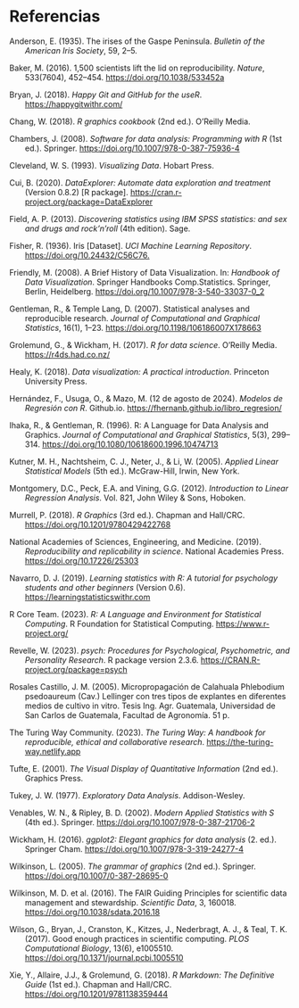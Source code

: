 # Referencias

::: referencias
```{=html}
<style>
.referencias {
  margin-left: 0;
  padding-left: 2em;
  text-indent: -2em;
}
</style>
```

Anderson, E. (1935). The irises of the Gaspe Peninsula. *Bulletin of the American Iris Society*, 59, 2–5.

Baker, M. (2016). 1,500 scientists lift the lid on reproducibility. *Nature*, 533(7604), 452–454. <https://doi.org/10.1038/533452a>

Bryan, J. (2018). *Happy Git and GitHub for the useR*. <https://happygitwithr.com/>

Chang, W. (2018). *R graphics cookbook* (2nd ed.). O’Reilly Media.

Chambers, J. (2008). *Software for data analysis: Programming with R* (1st ed.). Springer. <https://doi.org/10.1007/978-0-387-75936-4>

Cleveland, W. S. (1993). *Visualizing Data*. Hobart Press.

Cui, B. (2020). *DataExplorer: Automate data exploration and treatment* (Version 0.8.2) \[R package\]. <https://cran.r-project.org/package=DataExplorer>

Field, A. P. (2013). *Discovering statistics using IBM SPSS statistics: and sex and drugs and rock'n'roll* (4th edition). Sage.

Fisher, R. (1936). Iris \[Dataset\]. *UCI Machine Learning Repository*. <https://doi.org/10.24432/C56C76.>

Friendly, M. (2008). A Brief History of Data Visualization. In: *Handbook of Data Visualization*. Springer Handbooks Comp.Statistics. Springer, Berlin, Heidelberg. <https://doi.org/10.1007/978-3-540-33037-0_2>

Gentleman, R., & Temple Lang, D. (2007). Statistical analyses and reproducible research. *Journal of Computational and Graphical Statistics*, 16(1), 1–23. <https://doi.org/10.1198/106186007X178663>

Grolemund, G., & Wickham, H. (2017). *R for data science*. O’Reilly Media. <https://r4ds.had.co.nz/>

Healy, K. (2018). *Data visualization: A practical introduction*. Princeton University Press.

Hernández, F., Usuga, O., & Mazo, M. (12 de agosto de 2024). *Modelos de Regresión con R*. Github.io. <https://fhernanb.github.io/libro_regresion/>

Ihaka, R., & Gentleman, R. (1996). R: A Language for Data Analysis and Graphics. *Journal of Computational and Graphical Statistics*, 5(3), 299–314. <https://doi.org/10.1080/10618600.1996.10474713>

Kutner, M. H., Nachtsheim, C. J., Neter, J., & Li, W. (2005). *Applied Linear Statistical Models* (5th ed.). McGraw-Hill, Irwin, New York.

Montgomery, D.C., Peck, E.A. and Vining, G.G. (2012). *Introduction to Linear Regression Analysis*. Vol. 821, John Wiley & Sons, Hoboken.

Murrell, P. (2018). *R Graphics* (3rd ed.). Chapman and Hall/CRC. <https://doi.org/10.1201/9780429422768>

National Academies of Sciences, Engineering, and Medicine. (2019). *Reproducibility and replicability in science*. National Academies Press. <https://doi.org/10.17226/25303>

Navarro, D. J. (2019). *Learning statistics with R: A tutorial for psychology students and other beginners* (Version 0.6). <https://learningstatisticswithr.com>

R Core Team. (2023). *R: A Language and Environment for Statistical Computing*. R Foundation for Statistical Computing. <https://www.r-project.org/>

Revelle, W. (2023). *psych: Procedures for Psychological, Psychometric, and Personality Research*. R package version 2.3.6. <https://CRAN.R-project.org/package=psych>

Rosales Castillo, J. M. (2005). Micropropagación de Calahuala Phlebodium psedoaureum (Cav.) Lellinger con tres tipos de explantes en diferentes medios de cultivo in vitro. Tesis Ing. Agr. Guatemala, Universidad de San Carlos de Guatemala, Facultad de Agronomía. 51 p.

The Turing Way Community. (2023). *The Turing Way: A handbook for reproducible, ethical and collaborative research*. <https://the-turing-way.netlify.app>

Tufte, E. (2001). *The Visual Display of Quantitative Information* (2nd ed.). Graphics Press.

Tukey, J. W. (1977). *Exploratory Data Analysis*. Addison-Wesley.

Venables, W. N., & Ripley, B. D. (2002). *Modern Applied Statistics with S* (4th ed.). Springer. <https://doi.org/10.1007/978-0-387-21706-2>

Wickham, H. (2016). *ggplot2: Elegant graphics for data analysis* (2. ed.). Springer Cham. <https://doi.org/10.1007/978-3-319-24277-4>

Wilkinson, L. (2005). *The grammar of graphics* (2nd ed.). Springer. <https://doi.org/10.1007/0-387-28695-0>

Wilkinson, M. D. et al. (2016). The FAIR Guiding Principles for scientific data management and stewardship. *Scientific Data*, 3, 160018. <https://doi.org/10.1038/sdata.2016.18>

Wilson, G., Bryan, J., Cranston, K., Kitzes, J., Nederbragt, A. J., & Teal, T. K. (2017). Good enough practices in scientific computing. *PLOS Computational Biology*, 13(6), e1005510. <https://doi.org/10.1371/journal.pcbi.1005510>

Xie, Y., Allaire, J.J., & Grolemund, G. (2018). *R Markdown: The Definitive Guide* (1st ed.). Chapman and Hall/CRC. <https://doi.org/10.1201/9781138359444>
:::
